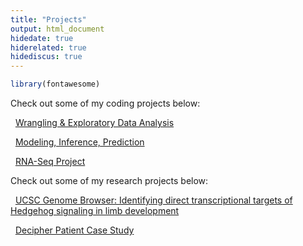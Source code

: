 ```yaml
---
title: "Projects"
output: html_document
hidedate: true
hiderelated: true
hidediscus: true
---
```

```r
library(fontawesome)
```
Check out some of my coding projects below:


<i class="fa fa-signal"></i> &nbsp; [Wrangling & Exploratory Data Analysis](/project/project1/)

<i class="fa fa-line-chart"></i> &nbsp; [Modeling, Inference, Prediction](/project/project2/)

<i class="fa fa-th" aria-hidden="true"></i> &nbsp; [RNA-Seq Project](/project/project5/)

Check out some of my research projects below:

<i class="fa fa-tasks"></i> &nbsp; [UCSC Genome Browser: Identifying direct transcriptional targets of Hedgehog signaling in limb development](/project/project3/)

<i class="fa fa-child"></i> &nbsp; [Decipher Patient Case Study](/project/project4/)

<!--
<i class="fa fa-pie-chart"></i> 
<i class="fa fa-tasks"></i> 
-->
